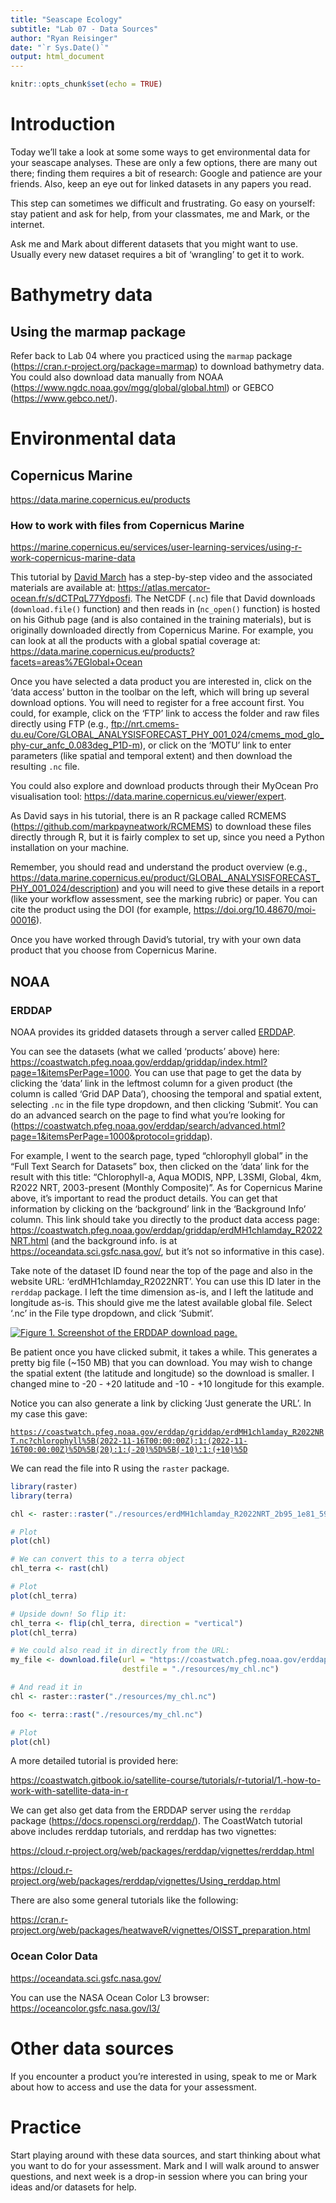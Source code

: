 ```yaml
---
title: "Seascape Ecology"
subtitle: "Lab 07 - Data Sources"
author: "Ryan Reisinger"
date: "`r Sys.Date()`"
output: html_document
---
```


```r
knitr::opts_chunk$set(echo = TRUE)
```

# Introduction

Today we'll take a look at some some ways to get environmental data for your seascape analyses. These are only a few options, there are many out there; finding them requires a bit of research: Google and patience are your friends. Also, keep an eye out for linked datasets in any papers you read.

This step can sometimes we difficult and frustrating. Go easy on yourself: stay patient and ask for help, from your classmates, me and Mark, or the internet.

Ask me and Mark about different datasets that you might want to use. Usually every new dataset requires a bit of 'wrangling' to get it to work.

# Bathymetry data

## Using the marmap package

Refer back to Lab 04 where you practiced using the `marmap` package (<https://cran.r-project.org/package=marmap>) to download bathymetry data. You could also download data manually from NOAA (<https://www.ngdc.noaa.gov/mgg/global/global.html>) or GEBCO (<https://www.gebco.net/>).

# Environmental data

## Copernicus Marine

<https://data.marine.copernicus.eu/products>

### How to work with files from Copernicus Marine

<https://marine.copernicus.eu/services/user-learning-services/using-r-work-copernicus-marine-data>

This tutorial by [David March](https://scholar.google.com/citations?user=xABsDpAAAAAJ&hl=en&oi=ao) has a step-by-step video and the associated materials are available at: <https://atlas.mercator-ocean.fr/s/dCTPqL77Ydposfi>. The NetCDF (`.nc`) file that David downloads (`download.file()` function) and then reads in (`nc_open()` function) is hosted on his Github page (and is also contained in the training materials), but is originally downloaded directly from Copernicus Marine. For example, you can look at all the products with a global spatial coverage at: <https://data.marine.copernicus.eu/products?facets=areas%7EGlobal+Ocean>

Once you have selected a data product you are interested in, click on the 'data access' button in the toolbar on the left, which will bring up several download options. You will need to register for a free account first. You could, for example, click on the 'FTP' link to access the folder and raw files directly using FTP (e.g., <ftp://nrt.cmems-du.eu/Core/GLOBAL_ANALYSISFORECAST_PHY_001_024/cmems_mod_glo_phy-cur_anfc_0.083deg_P1D-m>), or click on the 'MOTU' link to enter parameters (like spatial and temporal extent) and then download the resulting `.nc` file.

You could also explore and download products through their MyOcean Pro visualisation tool: <https://data.marine.copernicus.eu/viewer/expert>.

As David says in his tutorial, there is an R package called RCMEMS (<https://github.com/markpayneatwork/RCMEMS>) to download these files directly through R, but it is fairly complex to set up, since you need a Python installation on your machine.

Remember, you should read and understand the product overview (e.g., <https://data.marine.copernicus.eu/product/GLOBAL_ANALYSISFORECAST_PHY_001_024/description>) and you will need to give these details in a report (like your workflow assessment, see the marking rubric) or paper. You can cite the product using the DOI (for example, <https://doi.org/10.48670/moi-00016>).

Once you have worked through David's tutorial, try with your own data product that you choose from Copernicus Marine.

## NOAA

### ERDDAP

NOAA provides its gridded datasets through a server called [ERDDAP](https://upwell.pfeg.noaa.gov/erddap/index.html).

You can see the datasets (what we called 'products' above) here: <https://coastwatch.pfeg.noaa.gov/erddap/griddap/index.html?page=1&itemsPerPage=1000>. You can use that page to get the data by clicking the 'data' link in the leftmost column for a given product (the column is called 'Grid DAP Data'), choosing the temporal and spatial extent, selecting `.nc` in the file type dropdown, and then clicking 'Submit'. You can do an advanced search on the page to find what you're looking for (<https://coastwatch.pfeg.noaa.gov/erddap/search/advanced.html?page=1&itemsPerPage=1000&protocol=griddap>).

For example, I went to the search page, typed "chlorophyll global" in the "Full Text Search for Datasets" box, then clicked on the 'data' link for the result with this title: "Chlorophyll-a, Aqua MODIS, NPP, L3SMI, Global, 4km, R2022 NRT, 2003-present (Monthly Composite)". As for Copernicus Marine above, it's important to read the product details. You can get that information by clicking on the 'background' link in the 'Background Info' column. This link should take you directly to the product data access page: <https://coastwatch.pfeg.noaa.gov/erddap/griddap/erdMH1chlamday_R2022NRT.html> (and the background info. is at <https://oceandata.sci.gsfc.nasa.gov/>, but it's not so informative in this case).

Take note of the dataset ID found near the top of the page and also in the website URL: 'erdMH1chlamday_R2022NRT'. You can use this ID later in the `rerddap` package. I left the time dimension as-is, and I left the latitude and longitude as-is. This should give me the latest available global file. Select '.nc' in the File type dropdown, and click 'Submit'.

[![Figure 1. Screenshot of the ERDDAP download page.](resources/ERDDAP_screenshot.jpg)](Figure%201)

Be patient once you have clicked submit, it takes a while. This generates a pretty big file (\~150 MB) that you can download. You may wish to change the spatial extent (the latitude and longitude) so the download is smaller. I changed mine to -20 - +20 latitude and -10 - +10 longitude for this example.

Notice you can also generate a link by clicking 'Just generate the URL'. In my case this gave:

[`https://coastwatch.pfeg.noaa.gov/erddap/griddap/erdMH1chlamday_R2022NRT.nc?chlorophyll%5B(2022-11-16T00:00:00Z):1:(2022-11-16T00:00:00Z)%5D%5B(20):1:(-20)%5D%5B(-10):1:(+10)%5D`](https://coastwatch.pfeg.noaa.gov/erddap/griddap/erdMH1chlamday_R2022NRT.nc?chlorophyll%5B(2022-11-16T00:00:00Z):1:(2022-11-16T00:00:00Z)%5D%5B(20):1:(-20)%5D%5B(-10):1:(+10)%5D)

We can read the file into R using the `raster` package.

```r
library(raster)
library(terra)

chl <- raster::raster("./resources/erdMH1chlamday_R2022NRT_2b95_1e81_5998_U1670403378531.nc")

# Plot
plot(chl)

# We can convert this to a terra object
chl_terra <- rast(chl)

# Plot
plot(chl_terra)

# Upside down! So flip it:
chl_terra <- flip(chl_terra, direction = "vertical")
plot(chl_terra)

# We could also read it in directly from the URL:
my_file <- download.file(url = "https://coastwatch.pfeg.noaa.gov/erddap/griddap/erdMH1chlamday_R2022NRT.nc?chlorophyll%5B(2022-11-16T00:00:00Z):1:(2022-11-16T00:00:00Z)%5D%5B(20):1:(-20)%5D%5B(-10):1:(+10)%5D",
                         destfile = "./resources/my_chl.nc")

# And read it in
chl <- raster::raster("./resources/my_chl.nc")

foo <- terra::rast("./resources/my_chl.nc")

# Plot
plot(chl)
```

A more detailed tutorial is provided here:

<https://coastwatch.gitbook.io/satellite-course/tutorials/r-tutorial/1.-how-to-work-with-satellite-data-in-r>

We can get also get data from the ERDDAP server using the `rerddap` package (<https://docs.ropensci.org/rerddap/>). The CoastWatch tutorial above includes rerddap tutorials, and rerddap has two vignettes:

<https://cloud.r-project.org/web/packages/rerddap/vignettes/rerddap.html>

<https://cloud.r-project.org/web/packages/rerddap/vignettes/Using_rerddap.html>

There are also some general tutorials like the following:

<https://cran.r-project.org/web/packages/heatwaveR/vignettes/OISST_preparation.html>

### Ocean Color Data

<https://oceandata.sci.gsfc.nasa.gov/>

You can use the NASA Ocean Color L3 browser: <https://oceancolor.gsfc.nasa.gov/l3/>

# Other data sources

If you encounter a product you're interested in using, speak to me or Mark about how to access and use the data for your assessment.

# Practice

Start playing around with these data sources, and start thinking about what you want to do for your assessment. Mark and I will walk around to answer questions, and next week is a drop-in session where you can bring your ideas and/or datasets for help.
